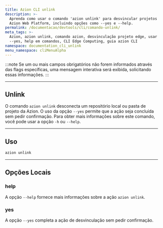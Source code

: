 ```yaml
---
title: Azion CLI unlink
description: >-
  Aprenda como usar o comando 'azion unlink' para desvincular projetos da
  Azion Web Platform, incluindo opções como --yes e --help.
permalink: /documentacao/devtools/cli/comando-unlink/
meta_tags: >-
  Azion, azion unlink, comando azion, desvinculação projeto edge, usar azion
  --yes, help em comandos, CLI Edge Computing, guia azion CLI
namespace: documentation_cli_unlink
menu_namespace: cliMenuAlpha
---
```


:::note
Se um ou mais campos obrigatórios não forem informados através das flags específicas, uma mensagem interativa será exibida, solicitando essas informações.
:::

---

## Unlink

O comando `azion unlink` desconecta um repositório local ou pasta de projeto da Azion. O uso da opção `--yes` permite que a ação seja concluída sem pedir confirmação. Para obter mais informações sobre este comando, você pode usar a opção `-h` ou `--help`.

---

## Uso

```bash
azion unlink
```

---

## Opções Locais

### help

A opção `--help` fornece mais informações sobre a ação `azion unlink`.

### yes

A opção `--yes` completa a ação de desvinculação sem pedir confirmação.
